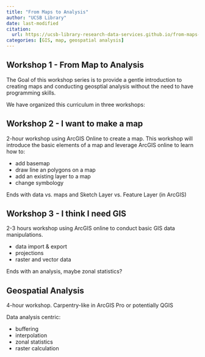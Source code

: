 ```yaml
---
title: "From Maps to Analysis"
author: "UCSB Library"
date: last-modified
citation: 
  url: https://ucsb-library-research-data-services.github.io/from-maps-to-analysis/
categories: [GIS, map, geospatial analysis]
---
```


## Workshop 1 - From Map to Analysis

The Goal of this workshop series is to provide a gentle introduction to creating maps and conducting geosptial analysis
without the need to have programming skills.

We have organized this curriculum in three workshops:


## Workshop 2 - I want to make a map

2-hour workshop using ArcGIS Online to create a map. This workshop will introduce the basic elements of a map and
leverage ArcGIS online to learn how to:

- add basemap
- draw line an polygons on a map
- add an existing layer to a map
- change symbology 

Ends with data vs. maps and Sketch Layer vs. Feature Layer (in ArcGIS)


## Workshop 3 - I think I need GIS

2-3 hours workshop using ArcGIS online to conduct basic GIS data manipulations.

- data import & export
- projections
- raster and vector data

Ends with an analysis, maybe zonal statistics?


## Geospatial Analysis

4-hour workshop. Carpentry-like in ArcGIS Pro or potentially QGIS

Data analysis centric: 

- buffering
- interpolation
- zonal statistics
- raster calculation